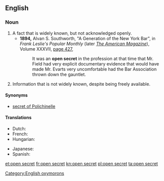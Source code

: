 ==English==

===Noun===
{{en-noun|head=[[open]] [[secret]]}}

# A fact that is widely known, but not acknowledged openly.
#* '''1894,''' Alvan S. Southworth, "A Generation of the New York Bar", in ''Frank Leslie's Popular Monthly'' (later ''[[w:American Magazine|The American Magazine]]''), Volume XXXVII, [http://books.google.com/books?id=WfEJAAAAIAAJ&amp;pg=RA1-PA427&amp;dq=%22open+secret%22 page 427],
#*: It was an '''open secret''' in the profession at that time that Mr. Field had very explicit documentary evidence that would have made Mr. Evarts very uncomfortable had the Bar Association thrown down the gauntlet.
# {{context|dated|lang=en}} Information that is not widely known, despite being freely available.

====Synonyms====
* [[secret of Polichinelle]]

====Translations====
{{trans-top|widely known fact not mentioned}}
* Dutch: {{t|nl|publiek geheim|n}}
* French: {{t+|fr|secret de Polichinelle|m}}
* Hungarian: {{t|hu|nyílt titok}}
{{trans-mid}}
* Japanese: {{t|ja|公然の秘密|tr=kōzen no himitsu|sc=Jpan}}
* Spanish: {{t|es|secreto a voces|m}}
{{trans-bottom}}

[[Category:English oxymorons]]

[[et:open secret]]
[[fr:open secret]]
[[kn:open secret]]
[[pl:open secret]]
[[ta:open secret]]